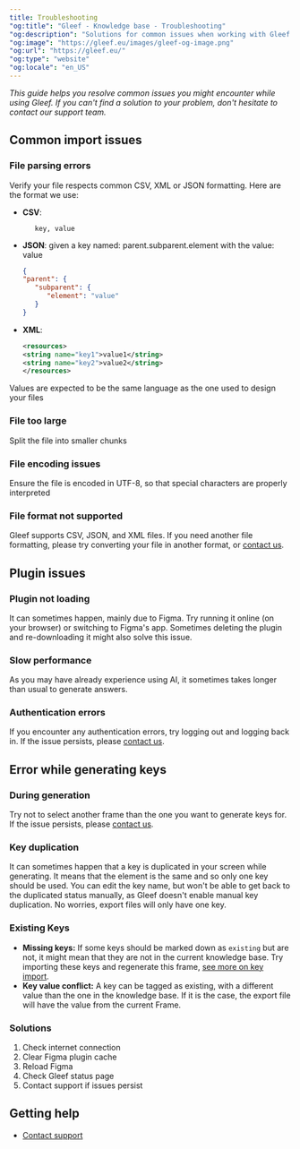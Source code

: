 ```yaml
---
title: Troubleshooting
"og:title": "Gleef - Knowledge base - Troubleshooting"
"og:description": "Solutions for common issues when working with Gleef's localization system and embeddings."
"og:image": "https://gleef.eu/images/gleef-og-image.png"
"og:url": "https://gleef.eu/"
"og:type": "website"
"og:locale": "en_US"
---
```


*This guide helps you resolve common issues you might encounter while using Gleef. If you can't find a solution to your problem, don't hesitate to contact our support team.*

## Common import issues
### File parsing errors
Verify your file respects common CSV, XML or JSON formatting.
Here are the format we use:
   - **CSV**:
      ```CSV
         key, value
      ```
   - **JSON**: given a key named: parent.subparent.element with the value: value
      ```JSON
      {
      "parent": {
         "subparent": {
            "element": "value"
         }
      }
      ```
   - **XML**:
      ```xml
      <resources>
      <string name="key1">value1</string>
      <string name="key2">value2</string>
      </resources>
      ```
   <Warning>Values are expected to be the same language as the one used to design your files</Warning>

### File too large
Split the file into smaller chunks

### File encoding issues
Ensure the file is encoded in UTF-8, so that special characters are properly interpreted

### File format not supported
Gleef supports CSV, JSON, and XML files. If you need another file formatting, please try converting your file in another format, or [contact us](contact@gleef.eu).

## Plugin issues
### Plugin not loading
It can sometimes happen, mainly due to Figma. Try running it online (on your browser) or switching to Figma's app. Sometimes deleting the plugin and re-downloading it might also solve this issue.

### Slow performance
As you may have already experience using AI, it sometimes takes longer than usual to generate answers.

### Authentication errors
If you encounter any authentication errors, try logging out and logging back in. If the issue persists, please [contact us](contact@gleef.eu).

## Error while generating keys
### During generation
Try not to select another frame than the one you want to generate keys for. If the issue persists, please [contact us](contact@gleef.eu).

### Key duplication
It can sometimes happen that a key is duplicated in your screen while generating. It means that the element is the same and so only one key should be used.
You can edit the key name, but won't be able to get back to the duplicated status manually, as Gleef doesn't enable manual key duplication.
No worries, export files will only have one key.

### Existing Keys
- **Missing keys:** If some keys should be marked down as `existing` but are not, it might mean that they are not in the current knowledge base.
Try importing these keys and regenerate this frame, [see more on key import](/figma-plugin/how-to/import-keys).
- **Key value conflict:** A key can be tagged as existing, with a different value than the one in the knowledge base. If it is the case, the export file will have the value from the current Frame.

### Solutions
1. Check internet connection
2. Clear Figma plugin cache
3. Reload Figma
4. Check Gleef status page
5. Contact support if issues persist

## Getting help
- [Contact support](mailto:support@gleef.eu)